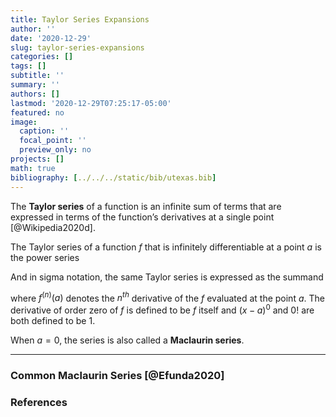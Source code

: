```yaml
---
title: Taylor Series Expansions
author: ''
date: '2020-12-29'
slug: taylor-series-expansions
categories: []
tags: []
subtitle: ''
summary: ''
authors: []
lastmod: '2020-12-29T07:25:17-05:00'
featured: no
image:
  caption: ''
  focal_point: ''
  preview_only: no
projects: []
math: true
bibliography: [../../../static/bib/utexas.bib]
---
```


The <strong>Taylor series</strong> of a function is an infinite sum of terms that are expressed in terms of the function's derivatives at a single point [@Wikipedia2020d].

The Taylor series of a function $f$ that is infinitely differentiable at a point $a$ is the power series

\begin{equation}
f(a) + \frac{f'(a)}{1!}(x-a) + \frac{f''(a)}{2!}(x-a)^2 + \frac{f'''(a)}{3!}(x-a)^3+ \cdot\cdot\cdot.
\end{equation}

And in sigma notation, the same Taylor series is expressed as the summand

\begin{equation}
\sum_{n=0}^\infty \frac{f^{(n)}(a)}{n!}(x-a)^n
\end{equation}

where $f^{(n)}(a)$ denotes the $n^{th}$ derivative of the $f$ evaluated at the point $a$. The derivative of order zero of $f$ is defined to be $f$ itself and $(x-a)^0$ and $0!$ are both defined to be 1.

When $a = 0$, the series is also called a <strong>Maclaurin series</strong>.

----

### Common Maclaurin Series [@Efunda2020]

\begin{align}
e^x = & \ \sum_{n=0}^{\infty} \frac{x^n}{n!} = 1 + \frac{x^1}{1!} + \frac{x^2}{2!} + \frac{x^3}{3!} + \frac{x^4}{4!} + \cdot\cdot\cdot (\#eq:taylorseries-exp) \\\\
    & \text{ for all } x
\end{align}

\begin{align}
sin(x) = & \ \sum_{n=0}^{\infty} \frac{x^n}{n!} = 1 + \frac{x^1}{1!} + \frac{x^2}{2!} + \frac{x^3}{3!} + \frac{x^4}{4!} + \cdot\cdot\cdot (\#eq:taylorseries-exp) \\\\
    & \text{ for all } x
\end{align}

### References
